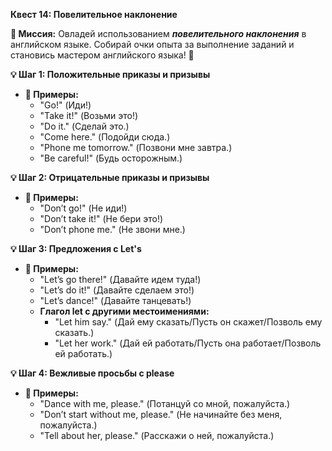 
**Квест 14: Повелительное наклонение**

**🎯 Миссия:**
Овладей использованием ***повелительного наклонения*** в английском языке. Собирай очки опыта за выполнение заданий и становись мастером английского языка! 🌟

**💡 Шаг 1: Положительные приказы и призывы**
- **📜 Примеры:**
    - <Highlight>"Go!"</Highlight> <Highlight>(Иди!)</Highlight>
    - <Highlight>"Take it!"</Highlight> <Highlight>(Возьми это!)</Highlight>
    - <Highlight>"Do it."</Highlight> <Highlight>(Сделай это.)</Highlight>
    - <Highlight>"Come here."</Highlight> <Highlight>(Подойди сюда.)</Highlight>
    - <Highlight>"Phone me tomorrow."</Highlight> <Highlight>(Позвони мне завтра.)</Highlight>
    - <Highlight>"Be careful!"</Highlight> <Highlight>(Будь осторожным.)</Highlight>

**💡 Шаг 2: Отрицательные приказы и призывы**
- **📜 Примеры:**
    - <Highlight>"Don’t go!"</Highlight> <Highlight>(Не иди!)</Highlight>
    - <Highlight>"Don’t take it!"</Highlight> <Highlight>(Не бери это!)</Highlight>
    - <Highlight>"Don’t phone me."</Highlight> <Highlight>(Не звони мне.)</Highlight>

**💡 Шаг 3: Предложения с Let's**
- **📜 Примеры:**
    - <Highlight>"Let’s go there!"</Highlight> <Highlight>(Давайте идем туда!)</Highlight>
    - <Highlight>"Let’s do it!"</Highlight> <Highlight>(Давайте сделаем это!)</Highlight>
    - <Highlight>"Let’s dance!"</Highlight> <Highlight>(Давайте танцевать!)</Highlight>
    - **Глагол let с другими местоимениями:**
        - "Let him say." (Дай ему сказать/Пусть он скажет/Позволь ему сказать.)
        - "Let her work." (Дай ей работать/Пусть она работает/Позволь ей работать.)

**💡 Шаг 4: Вежливые просьбы с please**
- **📜 Примеры:**
    - <Highlight>"Dance with me, please."</Highlight> <Highlight>(Потанцуй со мной, пожалуйста.)</Highlight>
    - <Highlight>"Don’t start without me, please."</Highlight> <Highlight>(Не начинайте без меня, пожалуйста.)</Highlight>
    - <Highlight>"Tell about her, please."</Highlight> <Highlight>(Расскажи о ней, пожалуйста.)</Highlight>

